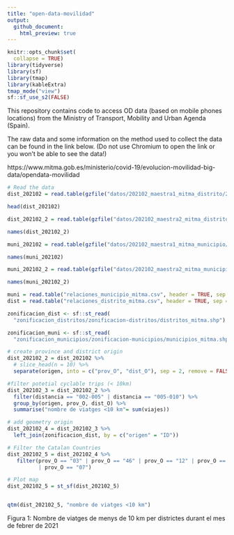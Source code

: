 ```yaml
---
title: "open-data-movilidad"
output: 
  github_document:
    html_preview: true
---
```


```r
knitr::opts_chunk$set(
  collapse = TRUE)
library(tidyverse)
library(sf)
library(tmap)
library(kableExtra)
tmap_mode("view")
sf::sf_use_s2(FALSE)
```


This repository contains code to access OD data (based on mobile phones locations) from the Ministry of Transport, Mobility and Urban Agenda (Spain). 

The raw data and some information on the method used to collect the data can be found in the link below. (Do not use Chromium to open the link or you won't be able to see the data!)

https://www.mitma.gob.es/ministerio/covid-19/evolucion-movilidad-big-data/opendata-movilidad 


```r
# Read the data
dist_202102 = read.table(gzfile("datos/202102_maestra1_mitma_distrito/20210201_maestra_1_mitma_distrito.txt.gz"), header = TRUE, sep = "|")

head(dist_202102)

dist_202102_2 = read.table(gzfile("datos/202102_maestra2_mitma_distrito/20210201_maestra_2_mitma_distrito.txt.gz"), header = TRUE, sep = "|")

names(dist_202102_2)

muni_202102 = read.table(gzfile("datos/202102_maestra1_mitma_municipio/20210201_maestra_1_mitma_municipio.txt.gz"), header = TRUE, sep = "|")

names(muni_202102)

muni_202102_2 = read.table(gzfile("datos/202102_maestra2_mitma_municipio/20210201_maestra_2_mitma_municipio.txt.gz"), header = TRUE, sep = "|")

names(muni_202102_2)

muni = read.table("relaciones_municipio_mitma.csv", header = TRUE, sep = "|")
dist = read.table("relaciones_distrito_mitma.csv", header = TRUE, sep = "|")

zonificacion_dist <- sf::st_read(
  "zonificacion_distritos/zonificacion-distritos/distritos_mitma.shp")

zonificacion_muni <- sf::st_read(
  "zonificacion_municipios/zonificacion-municipios/municipios_mitma.shp")


```

```r
# create province and district origin
dist_202102_2 = dist_202102 %>% 
  # slice_head(n = 10) %>%
  separate(origen, into = c("prov_O", "dist_O"), sep = 2, remove = FALSE)  

#filter potetial cyclable trips (< 10km) 
dist_202102_3 = dist_202102_2 %>% 
  filter(distancia == "002-005" | distancia == "005-010") %>% 
  group_by(origen, prov_O, dist_O) %>% 
  summarise("nombre de viatges <10 km"= sum(viajes))

# add geometry origin
dist_202102_4 = dist_202102_3 %>% 
  left_join(zonificacion_dist, by = c("origen" = "ID"))

# Filter the Catalan Countries
dist_202102_5 = dist_202102_4 %>% 
   filter(prov_O == "03" | prov_O == "46" | prov_O == "12" | prov_O == "43" | prov_O == "08"  | prov_O == "25"  | prov_O == "17"
          | prov_O == "07")

# Plot map
dist_202102_5 = st_sf(dist_202102_5)


qtm(dist_202102_5, "nombre de viatges <10 km")
```

Figura 1: Nombre de viatges de menys de 10 km per districtes durant el mes de febrer de 2021